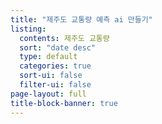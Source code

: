 ```yaml
---
title: "제주도 교통량 예측 ai 만들기"
listing:
  contents: 제주도 교통량
  sort: "date desc"
  type: default
  categories: true
  sort-ui: false
  filter-ui: false
page-layout: full
title-block-banner: true
---
```



